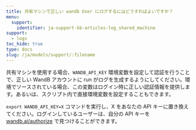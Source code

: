 ```yaml
---
title: 共有マシンで正しい wandb User にログするにはどうすればよいですか？
menu:
  support:
    identifier: ja-support-kb-articles-log_shared_machine
support:
  - logs
toc_hide: true
type: docs
slug: /ja/models/support/:filename
---
```

共有マシンを使用する場合、`WANDB_API_KEY` 環境変数を設定して認証を行うことで、正しい WandB アカウントに run がログを生成するようにしてください。環境でソースされている場合、この変数はログイン時に正しい認証情報を提供します。あるいは、スクリプト内で直接環境変数を設定することもできます。

`export WANDB_API_KEY=X` コマンドを実行し、X をあなたの API キーに置き換えてください。ログインしているユーザーは、自分の API キーを [wandb.ai/authorize](https://app.wandb.ai/authorize) で見つけることができます。